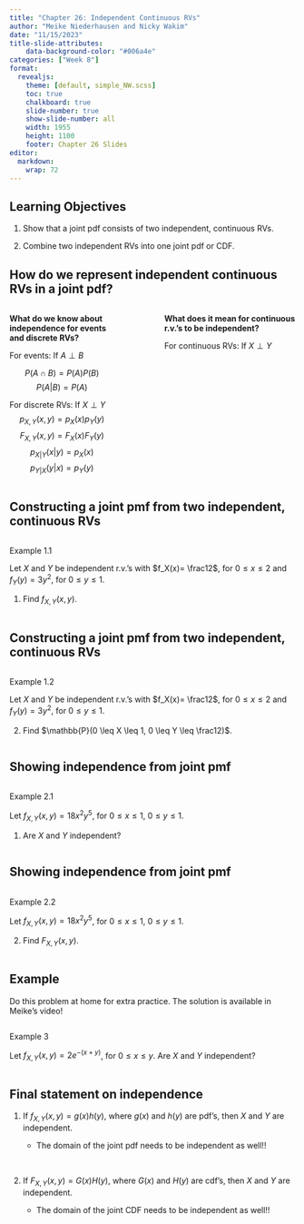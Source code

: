 ```yaml
---
title: "Chapter 26: Independent Continuous RVs"
author: "Meike Niederhausen and Nicky Wakim"
date: "11/15/2023"
title-slide-attributes:
    data-background-color: "#006a4e"
categories: ["Week 8"]
format: 
  revealjs:
    theme: [default, simple_NW.scss]
    toc: true
    chalkboard: true
    slide-number: true
    show-slide-number: all
    width: 1955
    height: 1100
    footer: Chapter 26 Slides
editor: 
  markdown: 
    wrap: 72
---
```


## Learning Objectives

1. Show that a joint pdf consists of two independent, continuous RVs.

2. Combine two independent RVs into one joint pdf or CDF.

## How do we represent independent continuous RVs in a joint pdf?

::: columns
::: {.column width="40%"}
**What do we know about independence for events and discrete RVs?**

For events: If $A \perp B$

$$P(A \cap B) = P(A)P(B)$$ $$P(A|B) = P(A)$$

For discrete RVs: If $X \perp Y$ $$p_{X,Y}(x,y) = p_{X}(x)p_{Y}(y)$$
$$F_{X,Y}(x,y) = F_{X}(x)F_{Y}(y)$$ $$p_{X|Y}(x|y) = p_{X}(x)$$
$$p_{Y|X}(y|x) = p_{Y}(y)$$
:::

::: {.column width="10%"}
:::

::: {.column width="50%"}
**What does it mean for continuous r.v.'s to be independent?**

For continuous RVs: If $X \perp Y$
:::

:::

## Constructing a joint pmf from two independent, continuous RVs

::: columns 
::: {.column width="30%"}
::: example
::: ex-title
Example 1.1
:::
::: ex-cont
Let $X$ and $Y$ be independent r.v.'s with
$f_X(x)= \frac12$, for $0 \leq x \leq 2$ and $f_Y(y)= 3y^2$, for
$0 \leq y \leq 1$.

1.  Find $f_{X,Y}(x,y)$.
:::
:::

:::
:::

## Constructing a joint pmf from two independent, continuous RVs

::: columns 
::: {.column width="30%"}
::: example
::: ex-title
Example 1.2
:::
::: ex-cont
Let $X$ and $Y$ be independent r.v.'s with
$f_X(x)= \frac12$, for $0 \leq x \leq 2$ and $f_Y(y)= 3y^2$, for
$0 \leq y \leq 1$.

2.  Find $\mathbb{P}(0 \leq X \leq 1, 0 \leq Y \leq \frac12)$.
:::
:::

:::
:::

## Showing independence from joint pmf

::: columns 
::: {.column width="30%"}
::: example
::: ex-title
Example 2.1
:::
::: ex-cont
Let $f_{X,Y}(x,y)= 18 x^2 y^5$, for
$0 \leq x \leq 1, \ 0 \leq y \leq 1$.

1.  Are $X$ and $Y$ independent?
:::
:::

:::
:::

## Showing independence from joint pmf

::: columns 
::: {.column width="30%"}
::: example
::: ex-title
Example 2.2
:::
::: ex-cont
Let $f_{X,Y}(x,y)= 18 x^2 y^5$, for
$0 \leq x \leq 1, \ 0 \leq y \leq 1$.

2.  Find $F_{X,Y}(x,y)$.
:::
:::

:::
:::

## Example

::: {.callout-important appearance="simple" icon="false"}
Do this problem at home for extra practice. The solution is available in
Meike's video!
:::

::: columns 
::: {.column width="30%"}
::: example
::: ex-title
Example 3
:::
::: ex-cont
Let $f_{X,Y}(x,y)= 2 e^{-(x+y)}$, for
$0 \leq x \leq y$. Are $X$ and $Y$ independent?
:::
:::

:::
:::

## Final statement on independence

1.  If $f_{X,Y}(x,y)= g(x)h(y)$, where $g(x)$ and $h(y)$ are pdf's, then
    $X$ and $Y$ are independent.

    -   The domain of the joint pdf needs to be independent as well!!
    
 
 
 
 

2.  If $F_{X,Y}(x,y)= G(x)H(y)$, where $G(x)$ and $H(y)$ are cdf's, then
    $X$ and $Y$ are independent.

    -   The domain of the joint CDF needs to be independent as well!!
